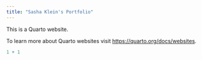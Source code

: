 ```yaml
---
title: "Sasha Klein's Portfolio"
---
```


This is a Quarto website.

To learn more about Quarto websites visit <https://quarto.org/docs/websites>.

```r
1 + 1
```
